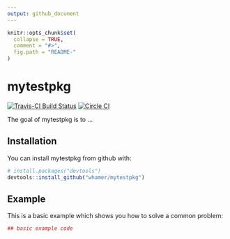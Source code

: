 ```yaml
---
output: github_document
---
```


<!-- README.md is generated from README.Rmd. Please edit that file -->

```r
knitr::opts_chunk$set(
  collapse = TRUE,
  comment = "#>",
  fig.path = "README-"
)
```

# mytestpkg

[![Travis-CI Build Status](https://travis-ci.org/whamer/mytestpkg.svg?branch=master)](https://travis-ci.org/whamer/mytestpkg) [![Circle CI](https://circleci.com/gh/whamer/mytestpkg.svg?style=shield&circle-token=:circle-token)](https://circleci.com/gh/whamer/mytestpkg)

The goal of mytestpkg is to ...

## Installation

You can install mytestpkg from github with:

```r
# install.packages("devtools")
devtools::install_github("whamer/mytestpkg")
```

## Example

This is a basic example which shows you how to solve a common problem:

```r
## basic example code
```
